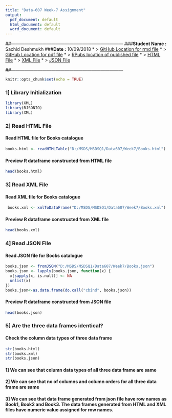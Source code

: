 ```yaml
---
title: "Data-607 Week-7 Assignment"
output:
  pdf_document: default
  html_document: default
  word_document: default
---
```

##---------------------------------------------------------------------------
###**Student Name :** Sachid Deshmukh
###**Date :** 10/09/2018
* > [GitHub Location for rmd file](https://github.com/mlforsachid/MSDSQ1/blob/master/Data607/Week7/SachidVijay.Deshmukh60.rmd)
* > [GitHub Location for pdf file](https://github.com/mlforsachid/MSDSQ1/blob/master/Data607/Week7/SachidVijay.Deshmukh60.pdf)
* > [RPubs location of published file](http://rpubs.com/sachid/Data607Week7Assignment)
* > [HTML File](https://raw.githubusercontent.com/mlforsachid/MSDSQ1/master/Data607/Week7/Books.html)
* > [XML File](https://raw.githubusercontent.com/mlforsachid/MSDSQ1/master/Data607/Week7/Books.xml)
* > [JSON File](https://raw.githubusercontent.com/mlforsachid/MSDSQ1/master/Data607/Week7/Books.json)

##---------------------------------------------------------------------------

```r
knitr::opts_chunk$set(echo = TRUE)
```

### 1] Library Initialization

```r
library(XML)
library(RJSONIO) 
library(XML)
```

### 2] Read HTML File

#### Read HTML file for Books catalogue

```r
books.html <- readHTMLTable("D:/MSDS/MSDSQ1/Data607/Week7/Books.html")
```

#### Preview R dataframe constructed from HTML file

```r
head(books.html)
```

### 3] Read XML File

#### Read XML file for Books catalogue

```r
 books.xml <- xmlToDataFrame("D:/MSDS/MSDSQ1/Data607/Week7/Books.xml")
```
#### Preview R dataframe constructed from XML file


```r
head(books.xml)
```

### 4] Read JSON File

#### Read JSON file for Books catalogue

```r
books.json <- fromJSON("D:/MSDS/MSDSQ1/Data607/Week7/Books.json")
books.json <- lapply(books.json, function(x) {
  x[sapply(x, is.null)] <- NA
  unlist(x)
})
books.json<-as.data.frame(do.call("cbind", books.json))
```
#### Preview R dataframe constructed from JSON file

```r
head(books.json)
```

### 5] Are the three data frames identical?


#### Check the column data types of three data frame

```r
str(books.html)
str(books.xml)
str(books.json)
```

#### 1] We can see that column data types of all three data frame are same
#### 2] We can see that no of columns and column orders for all three data frame are same
#### 3] We can see that data frame generated from json file have row names as Book1, Book2 and Book3. The data frames generated from HTML and XML files have numeric value assigned for row names.

